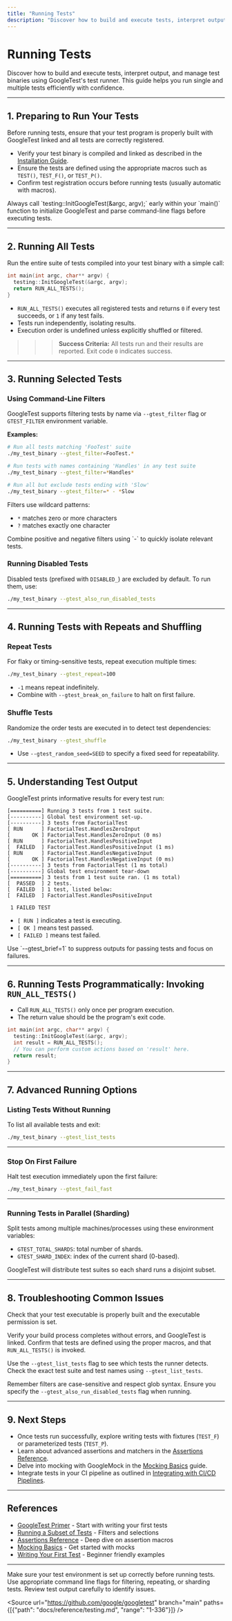 ```yaml
---
title: "Running Tests"
description: "Discover how to build and execute tests, interpret output, and manage test binaries using GoogleTest's test runner. Get familiar with running single and multiple tests efficiently."
---
```


# Running Tests

Discover how to build and execute tests, interpret output, and manage test binaries using GoogleTest's test runner. This guide helps you run single and multiple tests efficiently with confidence.

---

## 1. Preparing to Run Your Tests

Before running tests, ensure that your test program is properly built with GoogleTest linked and all tests are correctly registered.

- Verify your test binary is compiled and linked as described in the [Installation Guide](/getting-started/setup-and-installation/installation-guide).
- Ensure the tests are defined using the appropriate macros such as `TEST()`, `TEST_F()`, or `TEST_P()`.
- Confirm test registration occurs before running tests (usually automatic with macros).

<Tip>
Always call `testing::InitGoogleTest(&argc, argv);` early within your `main()` function to initialize GoogleTest and parse command-line flags before executing tests.
</Tip>

---

## 2. Running All Tests

Run the entire suite of tests compiled into your test binary with a simple call:

```cpp
int main(int argc, char** argv) {
  testing::InitGoogleTest(&argc, argv);
  return RUN_ALL_TESTS();
}
```

- `RUN_ALL_TESTS()` executes all registered tests and returns `0` if every test succeeds, or `1` if any test fails.
- Tests run independently, isolating results.
- Execution order is undefined unless explicitly shuffled or filtered.

>>> **Success Criteria:** All tests run and their results are reported. Exit code `0` indicates success.

---

## 3. Running Selected Tests

### Using Command-Line Filters

GoogleTest supports filtering tests by name via `--gtest_filter` flag or `GTEST_FILTER` environment variable.

**Examples:**

```bash
# Run all tests matching 'FooTest' suite
./my_test_binary --gtest_filter=FooTest.*

# Run tests with names containing 'Handles' in any test suite
./my_test_binary --gtest_filter=*Handles*

# Run all but exclude tests ending with 'Slow'
./my_test_binary --gtest_filter=* - *Slow
```

Filters use wildcard patterns:
- `*` matches zero or more characters
- `?` matches exactly one character

<Tip>
Combine positive and negative filters using `-` to quickly isolate relevant tests.
</Tip>

### Running Disabled Tests

Disabled tests (prefixed with `DISABLED_`) are excluded by default. To run them, use:

```bash
./my_test_binary --gtest_also_run_disabled_tests
```

---

## 4. Running Tests with Repeats and Shuffling

### Repeat Tests

For flaky or timing-sensitive tests, repeat execution multiple times:

```bash
./my_test_binary --gtest_repeat=100
```

- `-1` means repeat indefinitely.
- Combine with `--gtest_break_on_failure` to halt on first failure.

### Shuffle Tests

Randomize the order tests are executed in to detect test dependencies:

```bash
./my_test_binary --gtest_shuffle
```

- Use `--gtest_random_seed=SEED` to specify a fixed seed for repeatability.

---

## 5. Understanding Test Output

GoogleTest prints informative results for every test run:

```
[==========] Running 3 tests from 1 test suite.
[----------] Global test environment set-up.
[----------] 3 tests from FactorialTest
[ RUN      ] FactorialTest.HandlesZeroInput
[       OK ] FactorialTest.HandlesZeroInput (0 ms)
[ RUN      ] FactorialTest.HandlesPositiveInput
[  FAILED  ] FactorialTest.HandlesPositiveInput (1 ms)
[ RUN      ] FactorialTest.HandlesNegativeInput
[       OK ] FactorialTest.HandlesNegativeInput (0 ms)
[----------] 3 tests from FactorialTest (1 ms total)
[----------] Global test environment tear-down
[==========] 3 tests from 1 test suite ran. (1 ms total)
[  PASSED  ] 2 tests.
[  FAILED  ] 1 test, listed below:
[  FAILED  ] FactorialTest.HandlesPositiveInput

 1 FAILED TEST
```

- `[ RUN ]` indicates a test is executing.
- `[ OK ]` means test passed.
- `[ FAILED ]` means test failed.

<Tip>
Use `--gtest_brief=1` to suppress outputs for passing tests and focus on failures.
</Tip>

---

## 6. Running Tests Programmatically: Invoking `RUN_ALL_TESTS()`

- Call `RUN_ALL_TESTS()` only once per program execution.
- The return value should be the program's exit code.

```cpp
int main(int argc, char** argv) {
  testing::InitGoogleTest(&argc, argv);
  int result = RUN_ALL_TESTS();
  // You can perform custom actions based on 'result' here.
  return result;
}
```

---

## 7. Advanced Running Options

### Listing Tests Without Running

To list all available tests and exit:

```bash
./my_test_binary --gtest_list_tests
```

---

### Stop On First Failure

Halt test execution immediately upon the first failure:

```bash
./my_test_binary --gtest_fail_fast
```

---

### Running Tests in Parallel (Sharding)

Split tests among multiple machines/processes using these environment variables:

- `GTEST_TOTAL_SHARDS`: total number of shards.
- `GTEST_SHARD_INDEX`: index of the current shard (0-based).

GoogleTest will distribute test suites so each shard runs a disjoint subset.

---

## 8. Troubleshooting Common Issues

<AccordionGroup title="Common Issues Encountered While Running Tests">
<Accordion title="Test Binary Does Not Run or Is Missing">
Check that your test executable is properly built and the executable permission is set.

Verify your build process completes without errors, and GoogleTest is linked.
</Accordion>
<Accordion title="Tests Are Not Detected/Run">
Confirm that tests are defined using the proper macros, and that `RUN_ALL_TESTS()` is invoked.

Use the `--gtest_list_tests` flag to see which tests the runner detects.
</Accordion>
<Accordion title="Filtering Tests Returns No Matches">
Check the exact test suite and test names using `--gtest_list_tests`.

Remember filters are case-sensitive and respect glob syntax.
</Accordion>
<Accordion title="Cannot Run Disabled Tests">
Ensure you specify the `--gtest_also_run_disabled_tests` flag when running.
</Accordion>
</AccordionGroup>

---

## 9. Next Steps

- Once tests run successfully, explore writing tests with fixtures (`TEST_F`) or parameterized tests (`TEST_P`).
- Learn about advanced assertions and matchers in the [Assertions Reference](/api-reference/gtest-core-api/assertions-reference).
- Delve into mocking with GoogleMock in the [Mocking Basics](/guides/real-world-workflows/mocking-basics) guide.
- Integrate tests in your CI pipeline as outlined in [Integrating with CI/CD Pipelines](/guides/integration-and-advanced/ci-integration).


---

## References

- [GoogleTest Primer](../guides/getting-started/primer.md) - Start with writing your first tests
- [Running a Subset of Tests](../docs/advanced.md#selecting-tests) - Filters and selections
- [Assertions Reference](../api-reference/gtest-core-api/assertions-reference.md) - Deep dive on assertion macros
- [Mocking Basics](../guides/real-world-workflows/mocking-basics.md) - Get started with mocks
- [Writing Your First Test](../getting-started/first-test-and-validation/writing-your-first-test.md) - Beginner friendly examples

---

<Check>
Make sure your test environment is set up correctly before running tests.
Use appropriate command line flags for filtering, repeating, or sharding tests.
Review test output carefully to identify issues.
</Check>

<Source url="https://github.com/google/googletest" branch="main" paths={[{"path": "docs/reference/testing.md", "range": "1-336"}]} />
